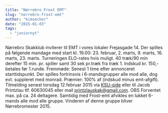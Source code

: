 ```yaml
---
title: "Nørrebro Frost EMT"
slug: "norrebro-frost-emt"
author: "kimsecher"
date: "2015-01-03"
tags: 
  - "juniornyt"
---
```


Nørrebro Skakklub inviterer til EMT i vores lokaler Frejasgade 14. Der spilles på følgende mandage med start kl. 19.00: 23. februar, 2. marts, 9. marts, 16. marts, 23. marts. Turneringen ELO-rates hvis muligt. 40 træk/90 min derefter 15 min. pr. spiller samt 30 sek pr.træk fra træk 1. Indskud kr. 150,- betales før 1.runde. Fremmøde: Senest 1 time efter annonceret starttidspunkt. Der spilles fortrinsvis i 6-mandsgrupper alle mod alle, dog evt. suppleret med monrad. Præmier: 100% af (indskud minus emt-afgift). Tilmelding senest torsdag 12.februar 2015 via [KSU-side](http://ksu.dk/kalender/dotnet/viskalender.aspx?id=1445) eller til Jacob Printzlau tlf. 60630045 eller mail printzlauskak@gmail.com. OBS Forventet max. på ca. 24 deltagere. Samtidig med Frost-emt afvikles en lukket 6-mands alle mod alle gruppe. Vinderen af denne gruppe bliver Nørrebromester 2015.
